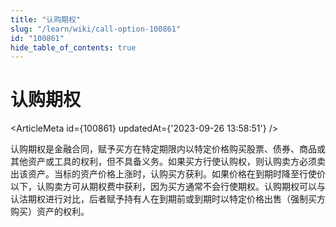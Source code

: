 ```yaml
---
title: "认购期权"
slug: "/learn/wiki/call-option-100861"
id: "100861"
hide_table_of_contents: true
---
```



# 认购期权

<ArticleMeta id={100861} updatedAt={'2023-09-26 13:58:51'} />
<div className='border-solid border-b border-t-0 my-4 border-[var(--ifm-color-gray-300)]' />

认购期权是金融合同，赋予买方在特定期限内以特定价格购买股票、债券、商品或其他资产或工具的权利，但不具备义务。如果买方行使认购权，则认购卖方必须卖出该资产。当标的资产价格上涨时，认购买方获利。如果价格在到期时降至行使价以下，认购卖方可从期权费中获利，因为买方通常不会行使期权。认购期权可以与认沽期权进行对比，后者赋予持有人在到期前或到期时以特定价格出售（强制买方购买）资产的权利。

